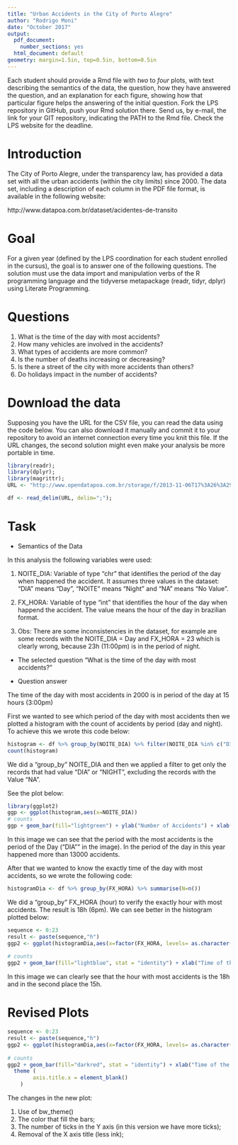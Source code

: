 ```yaml
---
title: "Urban Accidents in the City of Porto Alegre"
author: "Rodrigo Moni"
date: "October 2017"
output:
  pdf_document:
    number_sections: yes
  html_document: default
geometry: margin=1.5in, top=0.5in, bottom=0.5in
---
```


Each student should provide a Rmd file with _two_ to _four_ plots, with text describing the semantics of the data, the question, how they have answered the question, and an explanation for each figure, showing how that particular figure helps the answering of the initial question.  Fork the LPS repository in GitHub, push your Rmd solution there. Send us, by e-mail, the link for your GIT repository, indicating the PATH to the Rmd file. Check the LPS website for the deadline.

# Introduction

The City of Porto Alegre, under the transparency law, has provided a data set with all the urban accidents (within the city limits) since 2000. The data set, including a description of each column in the PDF file format, is available in the following website:

http://www.datapoa.com.br/dataset/acidentes-de-transito

# Goal

For a given year (defined by the LPS coordination for each student enrolled in the cursus), the goal is to answer one of the following questions. The solution must use the data import and manipulation verbs of the R programming language and the tidyverse metapackage (readr, tidyr, dplyr) using Literate Programming.

# Questions

1. What is the time of the day with most accidents?
2. How many vehicles are involved in the accidents?
3. What types of accidents are more common?
4. Is the number of deaths increasing or decreasing?
5. Is there a street of the city with more accidents than others?
6. Do holidays impact in the number of accidents?

# Download the data

Supposing you have the URL for the CSV file, you can read the data using the code below. You can also download it manually and commit it to your repository to avoid an internet connection every time you knit this file. If the URL changes, the second solution might even make your analysis be more portable in time.

```r
library(readr);
library(dplyr);
library(magrittr);
URL <- "http://www.opendatapoa.com.br/storage/f/2013-11-06T17%3A26%3A29.293Z/acidentes-2000.csv"
```

```r
df <- read_delim(URL, delim=";");
```


# Task

- Semantics of the Data

In this analysis the following variables were used:


  1. NOITE_DIA: Variable of type "chr"  that identifies the period of the day when happened the accident. It assumes three values in the dataset: "DIA" means "Day", "NOITE" means "Night" and "NA" means "No Value".
  
  
  2. FX_HORA: Variable of type "int" that identifies the hour of the day when happend the accident. The value means the hour of the day in brazilian format.
  
  
  3. Obs: There are some inconsistencies in the dataset, for example are some records with the NOITE_DIA = Day and FX_HORA = 23 which is clearly wrong, because 23h (11:00pm) is in the period of night.

- The selected question
  "What is the time of the day with most accidents?"
  
- Question answer

The time of the day with most accidents in 2000 is in period of the day at 15 hours (3:00pm)

First we wanted to see which period of the day with most accidents then we plotted a histogram with the count of accidents by period (day and night). To achieve this we wrote this code below:

```r
histogram <- df %>% group_by(NOITE_DIA) %>% filter(NOITE_DIA %in% c("DIA", "NOITE"))
count(histogram)
```

We did a "group_by" NOITE_DIA and then we applied a filter to get only the records that had value "DIA" or "NIGHT", excluding the records with the Value "NA".

See the plot below:

```r
library(ggplot2)
ggp <- ggplot(histogram,aes(x=NOITE_DIA))
# counts
ggp + geom_bar(fill="lightgreen") + ylab("Number of Accidents") + xlab("Period of the day")
```

In this image we can see that the period with the most accidents is the period of the Day ("DIA"" in the image). In the period of the day in this year happened more than 13000 accidents.

After that we wanted to know the exactly time of the day with most accidents, so we wrote the following code:

```r
histogramDia <- df %>% group_by(FX_HORA) %>% summarise(N=n())
```

We did a "group_by" FX_HORA (hour) to verify the exactly hour with most accidents. The result is 18h (6pm). We can see better in the histogram plotted below:

```r
sequence <- 0:23
result <- paste(sequence,"h")
ggp2 <- ggplot(histogramDia,aes(x=factor(FX_HORA, levels= as.character(seq(0,23,1)), labels = result), y=N)) + theme(axis.text.x = element_text(face="bold", size=14))
               
# counts
ggp2 + geom_bar(fill="lightblue", stat = "identity") + xlab("Time of the Day") + ylab("Number of accidents") + geom_text(aes(label=N), vjust=1.6, color="black", size=5.5)
```

In this image we can clearly see that the hour with most accidents is the 18h and in the second place the 15h. 

# Revised Plots 

```r
sequence <- 0:23
result <- paste(sequence,"h")
ggp2 <- ggplot(histogramDia,aes(x=factor(FX_HORA, levels= as.character(seq(0,23,1)), labels = result), y=N))
               
# counts
ggp2 + geom_bar(fill="darkred", stat = "identity") + xlab("Time of the Day") + ylab("Number of accidents") + geom_text(aes(label=N), vjust=1.5, color="white", size=5.5) + theme_bw(base_size = 22) + scale_y_continuous(breaks=c(seq(0,1400, 250))) +  
  theme (
        axis.title.x = element_blank()
    )
```

The changes in the new plot:

  1. Use of bw_theme()
  2. The color that fill the bars; 
  3. The number of ticks in the Y axis (in this version we have more ticks);
  4. Removal of the X axis title (less ink);
